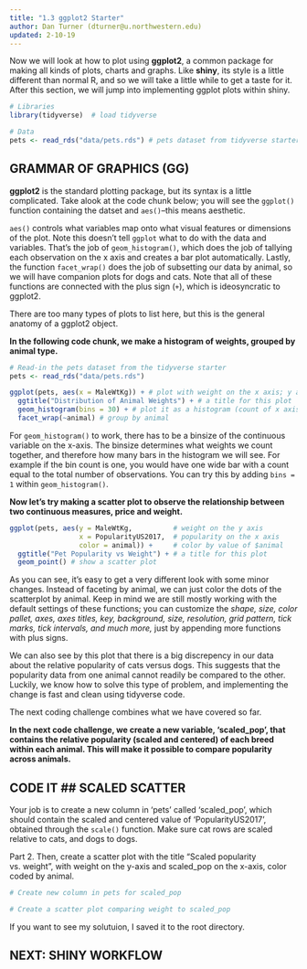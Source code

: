 ```yaml
---
title: "1.3 ggplot2 Starter"
author: Dan Turner (dturner@u.northwestern.edu)
updated: 2-10-19
---
```


Now we will look at how to plot using **ggplot2**, a common package for making all kinds of plots, charts and graphs. Like **shiny**, its style is a little different than normal R, and so we will take a little while to get a taste for it. After this section, we will jump into implementing ggplot plots within shiny.


```r

# Libraries
library(tidyverse)  # load tidyverse

# Data
pets <- read_rds("data/pets.rds") # pets dataset from tidyverse starter

```

##############################
## GRAMMAR OF GRAPHICS (GG) ##
##############################

**ggplot2** is the standard plotting package, but its syntax is a little complicated. Take alook at the code chunk below; you will see the `ggplot()` function containing the datset and `aes()`--this means aesthetic. 

`aes()` controls what variables map onto what visual features or dimensions of the plot. Note this doesn't tell `ggplot` what to do with the data and variables. That's the job of `geom_histogram()`, which does the job of tallying each observation on the x axis and creates a bar plot automatically. Lastly, the function `facet_wrap()` does the job of subsetting our data by animal, so we will have companion plots for dogs and cats. Note that all of these functions are connected with the plus sign (`+`), which is ideosyncratic to ggplot2.

There are too many types of plots to list here, but this is the general anatomy of a ggplot2 object. 

**In the following code chunk, we make a histogram of weights, grouped by animal type.**
```r

# Read-in the pets dataset from the tidyverse starter
pets <- read_rds("data/pets.rds")

ggplot(pets, aes(x = MaleWtKg)) + # plot with weight on the x axis; y axis will be count
  ggtitle("Distribution of Animal Weights") + # a title for this plot
  geom_histogram(bins = 30) + # plot it as a histogram (count of x axis obserevations)
  facet_wrap(~animal) # group by animal

```

For `geom_histogram()` to work, there has to be a binsize of the continuous variable on the x-axis. The binsize determines what weights we count together, and therefore how many bars in the histogram we will see. For example if the bin count is one, you would have one wide bar with a count equal to the total number of observations. You can try this by adding `bins = 1` within `geom_histogram()`.

**Now let's try making a scatter plot to observe the relationship between two continuous measures, price and weight.**

```r

ggplot(pets, aes(y = MaleWtKg,          # weight on the y axis
                 x = PopularityUS2017,  # popularity on the x axis
                 color = animal)) +     # color by value of $animal
  ggtitle("Pet Popularity vs Weight") + # a title for this plot
  geom_point() # show a scatter plot

```

As you can see, it's easy to get a very different look with some minor changes. Instead of faceting by animal, we can just color the dots of the scatterplot by animal. Keep in mind we are still mostly working with the default settings of these functions; you can customize the *shape, size, color pallet, axes, axes titles, key, background, size, resolution, grid pattern, tick marks, tick intervals, and much more,* just by appending more functions with plus signs.

We can also see by this plot that there is a big discrepency in our data about the relative popularity of cats versus dogs. This suggests that the popularity data from one animal cannot readily be compared to the other. Luckily, we know how to solve this type of problem, and implementing the change is fast and clean using tidyverse code. 

The next coding challenge combines what we have covered so far.


**In the next code challenge, we create a new variable, 'scaled_pop', that contains the relative popularity (scaled and centered) of each breed within each animal. This will make it possible to compare popularity across animals.**

###############################
## CODE IT ## SCALED SCATTER ##
###############################

Your job is to create a new column in 'pets' called 'scaled_pop', which should contain the scaled and centered value of 'PopularityUS2017', obtained through the `scale()` function. Make sure cat rows are scaled relative to cats, and dogs to dogs.

Part 2. Then, create a scatter plot with the title "Scaled popularity vs. weight", with weight on the y-axis and scaled_pop on the x-axis, color coded by animal.

```r

# Create new column in pets for scaled_pop

# Create a scatter plot comparing weight to scaled_pop

```

If you want to see my solutuion, I saved it to the root directory.


## NEXT: SHINY WORKFLOW